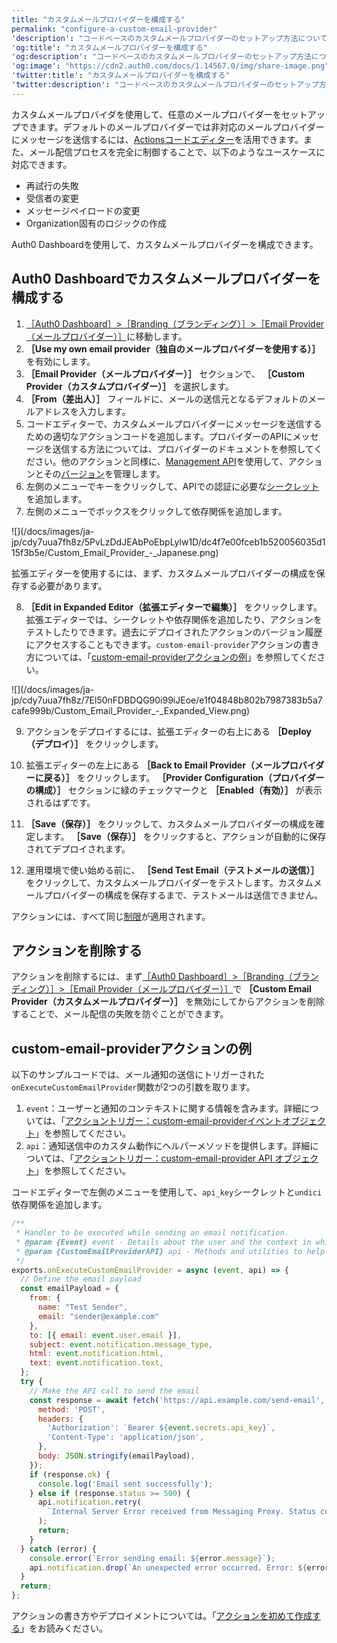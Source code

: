 ```yaml
---
title: "カスタムメールプロバイダーを構成する"
permalink: "configure-a-custom-email-provider"
'description': "コードベースのカスタムメールプロバイダーのセットアップ方法について説明します。"
'og:title': "カスタムメールプロバイダーを構成する"
'og:description': "コードベースのカスタムメールプロバイダーのセットアップ方法について説明します。"
'og:image': "https://cdn2.auth0.com/docs/1.14567.0/img/share-image.png"
'twitter:title': "カスタムメールプロバイダーを構成する"
'twitter:description': "コードベースのカスタムメールプロバイダーのセットアップ方法について説明します。"
---
```


カスタムメールプロバイダを使用して、任意のメールプロバイダーをセットアップできます。デフォルトのメールプロバイダーでは非対応のメールプロバイダーにメッセージを送信するには、[Actionsコードエディター](/docs/ja-jp/customize/actions/actions-overview)を活用できます。また、メール配信プロセスを完全に制御することで、以下のようなユースケースに対応できます。

* 再試行の失敗
* 受信者の変更
* メッセージペイロードの変更
* Organization固有のロジックの作成

<Tooltip data-tooltip-id="react-containers-DefinitionTooltip-0" href="/docs/ja-jp/glossary?term=auth0-dashboard" tip="Auth0 Dashboard: サービスを構成するためのAuth0の主製品。" cta="用語集の表示">Auth0 Dashboard</Tooltip>を使用して、カスタムメールプロバイダーを構成できます。

## Auth0 Dashboardでカスタムメールプロバイダーを構成する

1. [［Auth0 Dashboard］>［Branding（ブランディング）］>［Email Provider（メールプロバイダー）］](https://manage.auth0.com/#/templates/provider)に移動します。
2. **［Use my own email provider（独自のメールプロバイダーを使用する）］** を有効にします。
3. **［Email Provider（メールプロバイダー）］** セクションで、 **［Custom Provider（カスタムプロバイダー）］** を選択します。
4. **［From（差出人）］** フィールドに、メールの送信元となるデフォルトのメールアドレスを入力します。
5. コードエディターで、カスタムメールプロバイダーにメッセージを送信するための適切なアクションコードを追加します。プロバイダーのAPIにメッセージを送信する方法については、プロバイダーのドキュメントを参照してください。他のアクションと同様に、[Management API](https://auth0.com/docs/api/management/v2/actions/get-actions)を使用して、アクションとその[バージョン](/docs/ja-jp/customize/actions/manage-versions)を管理します。
6. 左側のメニューでキーをクリックして、APIでの認証に必要な[シークレット](/docs/ja-jp/customize/actions/write-your-first-action)を追加します。
7. 左側のメニューでボックスをクリックして依存関係を追加します。

<Frame>![](/docs/images/ja-jp/cdy7uua7fh8z/5PvLzDdJEAbPoEbpLylw1D/dc4f7e00fceb1b520056035d115f3b5e/Custom_Email_Provider_-_Japanese.png)</Frame>

<Callout icon="file-lines" color="#0EA5E9" iconType="regular">

拡張エディターを使用するには、まず、カスタムメールプロバイダーの構成を保存する必要があります。

</Callout>

8. **［Edit in Expanded Editor（拡張エディターで編集）］** をクリックします。拡張エディターでは、シークレットや依存関係を追加したり、アクションをテストしたりできます。過去にデプロイされたアクションのバージョン履歴にアクセスすることもできます。`custom-email-provider`アクションの書き方については、「[custom-email-providerアクションの例](#example-custom-email-provider-action)」を参照してください。

<Frame>![](/docs/images/ja-jp/cdy7uua7fh8z/7El50nFDBDQG90i99iJEoe/e1f04848b802b7987383b5a7cafe999b/Custom_Email_Provider_-_Expanded_View.png)</Frame>

9. アクションをデプロイするには、拡張エディターの右上にある **［Deploy（デプロイ）］** をクリックします。

10. 拡張エディターの左上にある **［Back to Email Provider（メールプロバイダーに戻る）］** をクリックします。 **［Provider Configuration（プロバイダーの構成）］** セクションに緑のチェックマークと **［Enabled（有効）］** が表示されるはずです。

11. **［Save（保存）］** をクリックして、カスタムメールプロバイダーの構成を確定します。 **［Save（保存）］** をクリックすると、アクションが自動的に保存されてデプロイされます。

12. 運用環境で使い始める前に、 **［Send Test Email（テストメールの送信）］** をクリックして、カスタムメールプロバイダーをテストします。カスタムメールプロバイダーの構成を保存するまで、テストメールは送信できません。

<Callout icon="file-lines" color="#0EA5E9" iconType="regular">

アクションには、すべて同じ[制限](/docs/ja-jp/customize/actions/limitations)が適用されます。

</Callout>

## アクションを削除する

アクションを削除するには、まず[［Auth0 Dashboard］>［Branding（ブランディング）］>［Email Provider（メールプロバイダー）］](https://manage.auth0.com/#/templates/provider)で **［Custom Email Provider（カスタムメールプロバイダー）］** を無効にしてからアクションを削除することで、メール配信の失敗を防ぐことができます。

## custom-email-providerアクションの例

以下のサンプルコードでは、メール通知の送信にトリガーされた`onExecuteCustomEmailProvider`関数が2つの引数を取ります。

1. `event`：ユーザーと通知のコンテキストに関する情報を含みます。詳細については、「[アクショントリガー：custom-email-providerイベントオブジェクト](https://auth0.com/docs/customize/email/configure-a-custom-email-provider/action-triggers-custom-email-provider-event-object)」を参照してください。
2. `api`：通知送信中のカスタム動作にヘルパーメソッドを提供します。詳細については、「[アクショントリガー：custom-email-provider API オブジェクト](https://auth0.com/docs/customize/email/configure-a-custom-email-provider/action-triggers-custom-email-provider-api-object)」を参照してください。

<Callout icon="file-lines" color="#0EA5E9" iconType="regular">

コードエディターで左側のメニューを使用して、`api_key`シークレットと`undici`依存関係を追加します。

</Callout>

```javascript lines expandable
/**
 * Handler to be executed while sending an email notification.
 * @param {Event} event - Details about the user and the context in which they are logging in.
 * @param {CustomEmailProviderAPI} api - Methods and utilities to help change the behavior of sending an email notification.
 */
exports.onExecuteCustomEmailProvider = async (event, api) => {
  // Define the email payload
  const emailPayload = {
    from: {
      name: "Test Sender",
      email: "sender@example.com"
    },
    to: [{ email: event.user.email }],
    subject: event.notification.message_type,
    html: event.notification.html,
    text: event.notification.text,
  };
  try {
    // Make the API call to send the email
    const response = await fetch('https://api.example.com/send-email', {
      method: 'POST',
      headers: {
        'Authorization': `Bearer ${event.secrets.api_key}`,
        'Content-Type': 'application/json',
      },
      body: JSON.stringify(emailPayload),
    });
    if (response.ok) {
      console.log('Email sent successfully');
    } else if (response.status >= 500) {
      api.notification.retry(
        `Internal Server Error received from Messaging Proxy. Status code: ${response.status}.`
      );
      return;
    }
  } catch (error) {
    console.error(`Error sending email: ${error.message}`);
    api.notification.drop(`An unexpected error occurred. Error: ${error.message}`);
  }
  return;
};
```

アクションの書き方やデプロイメントについては。「[アクションを初めて作成する](/docs/ja-jp/customize/actions/write-your-first-action)」をお読みください。